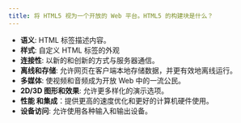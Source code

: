 ```yaml
---
title: 将 HTML5 视为一个开放的 Web 平台。HTML5 的构建块是什么？
---
```


* **语义**: HTML 标签描述内容。
* **样式**: 自定义 HTML 标签的外观
* **连接性**: 以新的和创新的方式与服务器通信。
* **离线和存储**: 允许网页在客户端本地存储数据，并更有效地离线运行。
* **多媒体**: 使视频和音频成为开放 Web 中的一流公民。
* **2D/3D 图形和效果**: 允许更多样化的演示选项。
* **性能 和集成**：提供更高的速度优化和更好的计算机硬件使用。
* **设备访问**: 允许使用各种输入和输出设备。
